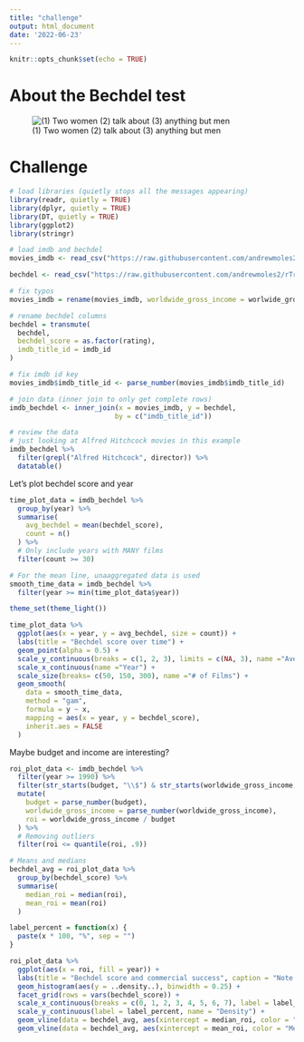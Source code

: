 ```yaml
---
title: "challenge"
output: html_document
date: '2022-06-23'
---
```


```r
knitr::opts_chunk$set(echo = TRUE)
```

# About the Bechdel test

![(1) Two women (2) talk about (3) anything but men](https://researchblog.duke.edu/wp-content/uploads/2017/08/BechdelTest-768x310.jpg)

# Challenge

```r
# load libraries (quietly stops all the messages appearing)
library(readr, quietly = TRUE)
library(dplyr, quietly = TRUE)
library(DT, quietly = TRUE)
library(ggplot2)
library(stringr)

# load imdb and bechdel
movies_imdb <- read_csv("https://raw.githubusercontent.com/andrewmoles2/rTrainIntroduction/main/r-data-wrangling-1/data/IMDb%20movies.csv")

bechdel <- read_csv("https://raw.githubusercontent.com/andrewmoles2/rTrainIntroduction/main/r-data-wrangling-1/data/raw_bechdel.csv")

# fix typos
movies_imdb = rename(movies_imdb, worldwide_gross_income = worlwide_gross_income)

# rename bechdel columns
bechdel = transmute(
  bechdel, 
  bechdel_score = as.factor(rating),
  imdb_title_id = imdb_id
)

# fix imdb id key
movies_imdb$imdb_title_id <- parse_number(movies_imdb$imdb_title_id)

# join data (inner join to only get complete rows)
imdb_bechdel <- inner_join(x = movies_imdb, y = bechdel,
                          by = c("imdb_title_id"))

# review the data
# just looking at Alfred Hitchcock movies in this example
imdb_bechdel %>%
  filter(grepl("Alfred Hitchcock", director)) %>%
  datatable()
```

Let's plot bechdel score and year

```r
time_plot_data = imdb_bechdel %>%
  group_by(year) %>% 
  summarise(
    avg_bechdel = mean(bechdel_score),
    count = n()
  ) %>%
  # Only include years with MANY films
  filter(count >= 30)

# For the mean line, unaaggregated data is used
smooth_time_data = imdb_bechdel %>% 
  filter(year >= min(time_plot_data$year))

theme_set(theme_light())

time_plot_data %>% 
  ggplot(aes(x = year, y = avg_bechdel, size = count)) +
  labs(title = "Bechdel score over time") +
  geom_point(alpha = 0.5) +
  scale_y_continuous(breaks = c(1, 2, 3), limits = c(NA, 3), name ="Average Bechdel score") +
  scale_x_continuous(name ="Year") +
  scale_size(breaks= c(50, 150, 300), name ="# of Films") +
  geom_smooth(
    data = smooth_time_data,
    method = "gam",
    formula = y ~ x,
    mapping = aes(x = year, y = bechdel_score),
    inherit.aes = FALSE
  )
```

Maybe budget and income are interesting?

```r
roi_plot_data <- imdb_bechdel %>%
  filter(year >= 1990) %>% 
  filter(str_starts(budget, "\\$") & str_starts(worldwide_gross_income, "\\$")) %>%
  mutate(
    budget = parse_number(budget),
    worldwide_gross_income = parse_number(worldwide_gross_income),
    roi = worldwide_gross_income / budget
  ) %>%
  # Removing outliers
  filter(roi <= quantile(roi, .9))

# Means and medians
bechdel_avg = roi_plot_data %>%
  group_by(bechdel_score) %>%
  summarise(
    median_roi = median(roi),
    mean_roi = mean(roi)
  )

label_percent = function(x) {
  paste(x * 100, "%", sep = "")
}

roi_plot_data %>% 
  ggplot(aes(x = roi, fill = year)) +
  labs(title = "Bechdel score and commercial success", caption = "Note: A film is considered 'flopped' with a return of less than 200%", colour = "Average") +
  geom_histogram(aes(y = ..density..), binwidth = 0.25) +
  facet_grid(rows = vars(bechdel_score)) +
  scale_x_continuous(breaks = c(0, 1, 2, 3, 4, 5, 6, 7), label = label_percent, name = "Undiscounted return on investment") +
  scale_y_continuous(label = label_percent, name = "Density") +
  geom_vline(data = bechdel_avg, aes(xintercept = median_roi, color = "Median")) +
  geom_vline(data = bechdel_avg, aes(xintercept = mean_roi, color = "Mean"))
```
